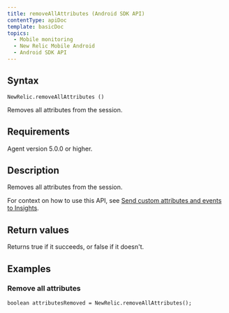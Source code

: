 ```yaml
---
title: removeAllAttributes (Android SDK API)
contentType: apiDoc
template: basicDoc
topics:
  - Mobile monitoring
  - New Relic Mobile Android
  - Android SDK API
---
```


## Syntax

```
NewRelic.removeAllAttributes ()
```

Removes all attributes from the session.

## Requirements

Agent version 5.0.0 or higher.

## Description

Removes all attributes from the session.

For context on how to use this API, see [Send custom attributes and events to Insights](/docs/mobile-monitoring/new-relic-mobile-android/install-configure/work-android-sdk-api#attributes-events-insights).

## Return values

Returns true if it succeeds, or false if it doesn't.

## Examples

### Remove all attributes

```
boolean attributesRemoved = NewRelic.removeAllAttributes();
```
